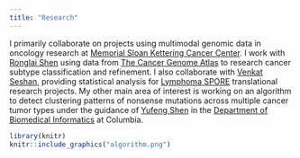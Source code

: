 ```yaml
---
title: "Research"
---
```


I primarily collaborate on projects using multimodal genomic data in oncology research at [Memorial Sloan Kettering Cancer Center](https://www.mskcc.org/). I work with [Ronglai Shen](https://www.mskcc.org/profile/ronglai-shen)  using data from [The Cancer Genome Atlas](https://cancergenome.nih.gov/) to research cancer subtype classification and refinement. I also collaborate with [Venkat Seshan](https://www.mskcc.org/profile/venkatraman-seshan), providing statistical analysis for [Lymphoma SPORE](https://www.mskcc.org/research-programs/specialized-program-research-excellence-spore-lymphoma) translational research projects. My other main area of interest is working on an algorithm to detect clustering patterns of nonsense mutations across multiple cancer tumor types under the guidance of [Yufeng Shen](https://www.dbmi.columbia.edu/people/yufeng-shen/) in the [Department of Biomedical Informatics](https://www.dbmi.columbia.edu/) at Columbia. 


```r
library(knitr)
knitr::include_graphics("algorithm.png")
```




